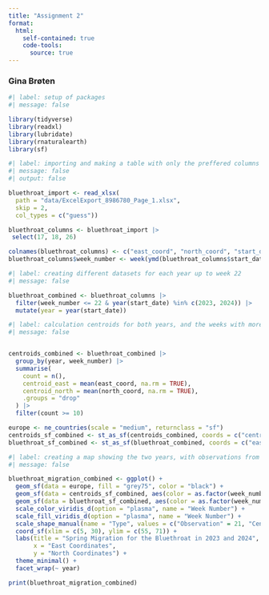 ```yaml
---
title: "Assignment 2"
format: 
  html:
    self-contained: true
    code-tools: 
      source: true
---
```

  
### Gina Brøten
```r
#| label: setup of packages
#| message: false

library(tidyverse)
library(readxl)
library(lubridate)
library(rnaturalearth)
library(sf)
```

```r
#| label: importing and making a table with only the preffered columns  & creating a new column with the lubridate showing the week day of the observations, and filtering for only showing the first 22 weeks
#| message: false
#| output: false

bluethroat_import <- read_xlsx(
  path = "data/ExcelExport_8986780_Page_1.xlsx",
  skip = 2,
  col_types = c("guess"))

bluethroat_columns <- bluethroat_import |> 
 select(17, 18, 26)

colnames(bluethroat_columns) <- c("east_coord", "north_coord", "start_date")
bluethroat_columns$week_number <- week(ymd(bluethroat_columns$start_date))


```
```r
#| label: creating different datasets for each year up to week 22
#| message: false

bluethroat_combined <- bluethroat_columns |> 
  filter(week_number <= 22 & year(start_date) %in% c(2023, 2024)) |> 
  mutate(year = year(start_date))

```

```r
#| label: calculation centroids for both years, and the weeks with more than 10 observations for both years. Converting the centroids, europe map for rnaturaleart and the bluethroat data to sf objects for mapping
#| message: false


centroids_combined <- bluethroat_combined |> 
  group_by(year, week_number) |> 
  summarise(
    count = n(),
    centroid_east = mean(east_coord, na.rm = TRUE),
    centroid_north = mean(north_coord, na.rm = TRUE),
    .groups = "drop"
  ) |> 
  filter(count >= 10)

europe <- ne_countries(scale = "medium", returnclass = "sf")
centroids_sf_combined <- st_as_sf(centroids_combined, coords = c("centroid_east", "centroid_north"), crs = 25833)
bluethroat_sf_combined <- st_as_sf(bluethroat_combined, coords = c("east_coord", "north_coord"), crs = 25833)

```

```r
#| label: creating a map showing the two years, with observations from each week illustrated by different colors
#| message: false

bluethroat_migration_combined <- ggplot() +
  geom_sf(data = europe, fill = "grey75", color = "black") +
  geom_sf(data = centroids_sf_combined, aes(color = as.factor(week_number), shape = "Centroid"), size = 4) +
  geom_sf(data = bluethroat_sf_combined, aes(color = as.factor(week_number), fill = as.factor(week_number), shape = "Observation"), size = 0.5, stroke = 0.5) +
  scale_color_viridis_d(option = "plasma", name = "Week Number") +
  scale_fill_viridis_d(option = "plasma", name = "Week Number") +
  scale_shape_manual(name = "Type", values = c("Observation" = 21, "Centroid" = 18)) +
  coord_sf(xlim = c(5, 30), ylim = c(55, 71)) +
  labs(title = "Spring Migration for the Bluethroat in 2023 and 2024",
       x = "East Coordinates",
       y = "North Coordinates") +
  theme_minimal() +
  facet_wrap(~ year)

print(bluethroat_migration_combined)
```


